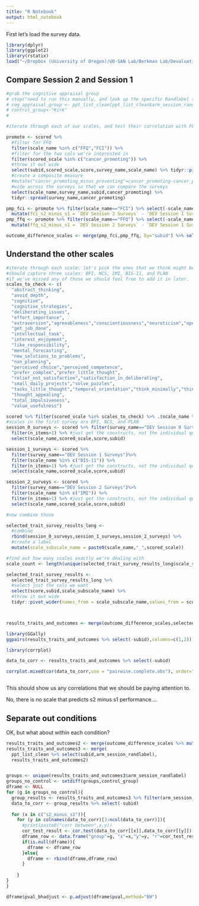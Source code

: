 ```yaml
---
title: "R Notebook"
output: html_notebook
---
```


First let's load the survey data.

```r
library(dplyr)
library(ggplot2)
library(rstatix)
load("~/Dropbox (University of Oregon)/UO-SAN Lab/Berkman Lab/Devaluation/analysis_files/data/scored_data_coded.RData")
```

## Compare Session 2 and Session 1


```r

#grab the cognitive appraisal group
# stop("need to run this manually, and look up the specific Randlabel that applies for your session :-)")
# cog_appraisal_group <- ppt_list_clean[ppt_list_clean$arm_session_randlabel=="Kirk",]
# control_group<-"Kirk"
# 

```

```r

#iterate through each of our scales, and test their correlation with FCI and FFQ

promote <- scored %>% 
  #filter for FFQ
  filter(scale_name %in% c("FFQ","FCI")) %>%
  #filter for the two cols we're interested in
  filter(scored_scale %in% c("cancer_promoting")) %>%
  #throw it out wide
  select(subid,scored_scale,score,survey_name,scale_name) %>% tidyr::pivot_wider(names_from = scored_scale,values_from = score) %>%
  #create a composite measure
  #mutate("cancer_promoting_minus_preventing"=cancer_promoting-cancer_preventing) %>%
  #wide across the surveys so that we can compare the surveys
  select(scale_name,survey_name,subid,cancer_promoting) %>% 
  tidyr::spread(survey_name,cancer_promoting)

pmp_fci <- promote %>% filter(scale_name=="FCI") %>% select(-scale_name) %>% 
  mutate(fci_s2_minus_s1 = `DEV Session 2 Surveys` - `DEV Session 1 Surveys`)
pmp_ffq <- promote %>% filter(scale_name=="FFQ") %>% select(-scale_name) %>% 
  mutate(ffq_s2_minus_s1 = `DEV Session 2 Surveys` - `DEV Session 1 Surveys`)

outcome_difference_scales <- merge(pmp_fci,pmp_ffq, by="subid") %>% select(subid,fci_s2_minus_s1,ffq_s2_minus_s1)
```

## Understand the other scales

```r
#iterate through each scale; let's pick the ones that we think might be worth checking...
#should capture three scales: BFI, NCS, IMI, BIS-11, and PLAN
#if we've missed any of those we should feel free to add it in later.
scales_to_check <- c(
  "abstract_thinking",
  "avoid_depth",
  "cognitive",
  "cognitive_strategies",
  "deliberating_issues",
  "effort_importance",
  "extraversion","agreeableness","conscientiousness","neuroticism","openness",
  "get_job_done",
  "intellectual_task",
  "interest_enjoyment",
  "like_responsibility",
  "mental_forecasting",
  "new_solutions_to_problems",
  "non_planning",
  "perceived_choice","perceived_competence",
  "prefer_complex","prefer_little_thought",
  "relief_not_satisfaction","satisfaction_in_deliberating",
  "small_daily_projects","solve_puzzles",
  "tasks_little_thought","temporal_orientation","think_minimally","thinking_not_exciting","thinking_not_fun",
  "thought_appealing",
  "total_impulsiveness",
  "value_usefulness")

scored %>% filter(scored_scale %in% scales_to_check) %>% .$scale_name %>% table
#scales in the first survey are BFI, NCS, and PLAN
session_0_surveys <- scored %>% filter(survey_name=="DEV Session 0 Surveys")%>% filter(scale_name %in% c("BFI", "NCS","PLAN")) %>%
  filter(n_items>1) %>% #just get the constructs, not the individual questions
  select(scale_name,scored_scale,score,subid)

session_1_surveys <- scored %>% 
  filter(survey_name=="DEV Session 1 Surveys")%>% 
  filter(scale_name %in% c("BIS-11")) %>%
  filter(n_items>1) %>% #just get the constructs, not the individual questions
  select(scale_name,scored_scale,score,subid)

session_2_surveys <- scored %>% 
  filter(survey_name=="DEV Session 2 Surveys")%>% 
  filter(scale_name %in% c("IMI")) %>%
  filter(n_items>1) %>% #just get the constructs, not the individual questions
  select(scale_name,scored_scale,score,subid)

#now combine those

selected_trait_survey_results_long <- 
  #combine
  rbind(session_0_surveys,session_1_surveys,session_2_surveys) %>%
  #create a label
  mutate(scale_subscale_name = paste0(scale_name,"_",scored_scale))

#find out how many scales exactly we're dealing with
scale_count <- length(unique(selected_trait_survey_results_long$scale_subscale_name))

selected_trait_survey_results <- 
  selected_trait_survey_results_long %>%
  #select just the cols we want
  select(score,subid,scale_subscale_name) %>% 
  #throw it out wide
  tidyr::pivot_wider(names_from = scale_subscale_name,values_from = score)




```


```r
results_traits_and_outcomes <- merge(outcome_difference_scales,selected_trait_survey_results,by="subid")

library(GGally)
ggpairs(results_traits_and_outcomes %>% select(-subid),columns=c(1,2))
```




```r
library(corrplot)

data_to_corr <- results_traits_and_outcomes %>% select(-subid)

corrplot.mixed(cor(data_to_corr,use = "pairwise.complete.obs"), order="hclust", tl.col="black")



```





This should show us any correlations that we should be paying attention to.




No, there is no scale that predicts s2 minus s1 performance....


## Separate out conditions

OK, but what about within each condition?

```r
results_traits_and_outcomes2 <- merge(outcome_difference_scales %>% mutate(s2_minus_s1 = fci_s2_minus_s1 + ffq_s2_minus_s1) %>% select("subid","s2_minus_s1"),selected_trait_survey_results,by="subid")
results_traits_and_outcomes3 <- merge(
  ppt_list_clean %>% select(subid,arm_session_randlabel),
  results_traits_and_outcomes2)


groups <- unique(results_traits_and_outcomes3$arm_session_randlabel)
groups_no_control <- setdiff(groups,control_group)
dframe <- NULL
for (g in groups_no_control){
  group_results <- results_traits_and_outcomes3 %>% filter(arm_session_randlabel==g) %>% select(-arm_session_randlabel)
  data_to_corr <- group_results %>% select(-subid)
  
  for (x in c("s2_minus_s1")){
    for (y in colnames(data_to_corr)[3:ncol(data_to_corr)]){
      #print(paste0("corr between",x,y))
      cor_test_result <- cor.test(data_to_corr[[x]],data_to_corr[[y]])
      dframe_row <- data.frame("group"=g, "x"=x,"y"=y, "r"=cor_test_result$estimate, "pval"=cor_test_result$p.value)
      if(is.null(dframe)){
        dframe <- dframe_row
      }else{
        dframe <- rbind(dframe,dframe_row)
      }
      
    }
}
}


```
```r
dframe$pval_bhadjust <- p.adjust(dframe$pval,method="BH")
```



